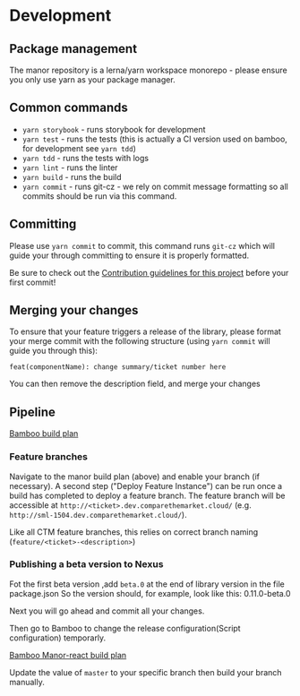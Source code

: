 
<Meta title="How to/Development/Development guide" />

# Development

## Package management

The manor repository is a lerna/yarn workspace monorepo - please ensure you only use yarn as your package manager.

## Common commands

- `yarn storybook` - runs storybook for development
- `yarn test` - runs the tests (this is actually a CI version used on bamboo, for development see `yarn tdd`)
- `yarn tdd` - runs the tests with logs
- `yarn lint` - runs the linter
- `yarn build` - runs the build
- `yarn commit` - runs git-cz - we rely on commit message formatting so all commits should be run via this command.

## Committing

Please use `yarn commit` to commit, this command runs `git-cz` which will guide your through committing to ensure
it is properly formatted.

Be sure to check out the
[Contribution guidelines for this project](https://github.com/comparethemarketau/manor-react/blob/master/CONTRIBUTING.md)
before your first commit!

## Merging your changes

To ensure that your feature triggers a release of the library, please format your merge commit with the following
structure (using `yarn commit` will guide you through this):

`feat(componentName): change summary/ticket number here`

You can then remove the description field, and merge your changes

## Pipeline

[Bamboo build plan](https://bamboo.comparethemarket.com.au/browse/APUI-MFB)

### Feature branches

Navigate to the manor build plan (above) and enable your branch (if necessary). A second step ("Deploy Feature Instance")
can be run once a build has completed to deploy a feature branch. The feature branch will be accessible at
`http://<ticket>.dev.comparethemarket.cloud/` (e.g. `http://sml-1504.dev.comparethemarket.cloud/`).

Like all CTM feature branches, this relies on correct branch naming (`feature/<ticket>-<description>`)

### Publishing a beta version to Nexus

Fot the first beta version ,add `beta.0` at the end of library version in the file package.json
So the version should, for example, look like this: 0.11.0-beta.0

Next you will go ahead and commit all your changes.

Then go to Bamboo to change the release configuration(Script configuration) temporarly.

[Bamboo Manor-react build plan](https://bamboo.comparethemarket.com.au/build/admin/edit/editBuildTasks.action?buildKey=APUI-MFB-RL)

Update the value of `master` to your specific branch then build your branch manually.



